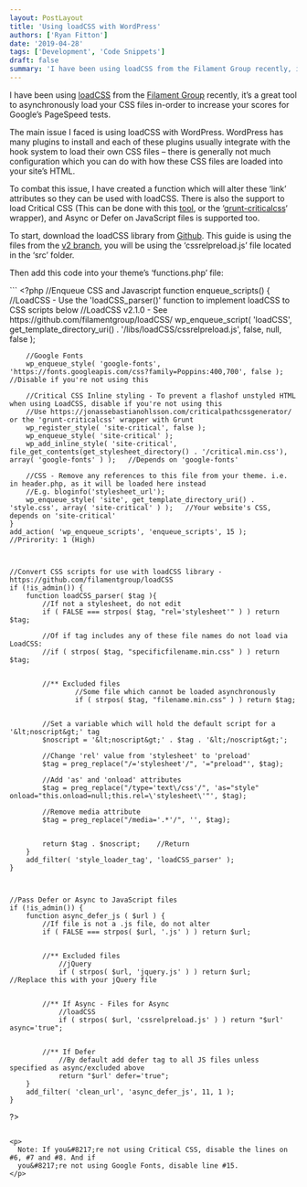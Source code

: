 ```yaml
---
layout: PostLayout
title: 'Using loadCSS with WordPress'
authors: ['Ryan Fitton']
date: '2019-04-28'
tags: ['Development', 'Code Snippets']
draft: false
summary: 'I have been using loadCSS from the Filament Group recently, it&amp;#8217;s a great tool to asynchronously load your CSS files in-order to increase your scores for Google&amp;#8217;s PageSpeed tests. The main issue I faced is using loadCSS with WordPress. WordPress has many plugins to install and each of these plugins usually integrate with the hook [&amp;hellip;]'
---
```


<p>I have been using <a href="https://github.com/filamentgroup/loadCSS">loadCSS</a> from the <a href="https://github.com/filamentgroup/loadCSS">Filament Group</a> recently, it&#8217;s a great tool to asynchronously load your CSS files in-order to increase your scores for Google&#8217;s PageSpeed tests.</p>
<p>The main issue I faced is using loadCSS with WordPress. WordPress has many plugins to install and each of these plugins usually integrate with the hook system to load their own CSS files &#8211; there is generally not much configuration which you can do with how these CSS files are loaded into your site&#8217;s HTML.</p>
<p>To combat this issue, I have created a function which will alter these &#8216;link&#8217; attributes so they can be used with loadCSS. There is also the support to load Critical CSS (This can be done with this <a href="https://jonassebastianohlsson.com/criticalpathcssgenerator/">tool</a>, or the &#8216;<a href="https://github.com/filamentgroup/grunt-criticalcss">grunt-criticalcss</a>&#8216; wrapper), and Async or Defer on JavaScript files is supported too.</p>
<p>To start, download the loadCSS library from <a href="https://github.com/filamentgroup/loadCSS/releases/tag/v2.1.0">Github</a>. This guide is using the files from the <a href="https://github.com/filamentgroup/loadCSS/releases/tag/v2.1.0">v2 branch</a>, you will be using the &#8216;cssrelpreload.js&#8217; file located in the &#8216;src&#8217; folder.</p>
<p>Then add this code into your theme&#8217;s &#8216;functions.php&#8217; file:</p>
```
&lt;?php
	//Enqueue CSS and Javascript
	function enqueue_scripts() {
		//LoadCSS - Use the 'loadCSS_parser()' function to implement loadCSS to CSS scripts below
		//LoadCSS v2.1.0 - See https://github.com/filamentgroup/loadCSS/
		wp_enqueue_script( 'loadCSS', get_template_directory_uri() . '/libs/loadCSS/cssrelpreload.js', false, null, false );
		
		//Google Fonts
		wp_enqueue_style( 'google-fonts', 'https://fonts.googleapis.com/css?family=Poppins:400,700', false );   //Disable if you're not using this
		
		//Critical CSS Inline styling - To prevent a flashof unstyled HTML when using LoadCSS, disable if you're not using this
		//Use https://jonassebastianohlsson.com/criticalpathcssgenerator/ or the 'grunt-criticalcss' wrapper with Grunt
		wp_register_style( 'site-critical', false );
		wp_enqueue_style( 'site-critical' );
		wp_add_inline_style( 'site-critical', file_get_contents(get_stylesheet_directory() . '/critical.min.css'), array( 'google-fonts' ) );	//Depends on 'google-fonts'

    	//CSS - Remove any references to this file from your theme. i.e. in header.php, as it will be loaded here instead
    	//E.g. bloginfo('stylesheet_url');
    	wp_enqueue_style( 'site', get_template_directory_uri() . 'style.css', array( 'site-critical' ) );   //Your website's CSS, depends on 'site-critical'
    }
    add_action( 'wp_enqueue_scripts', 'enqueue_scripts', 15 );   //Prirority: 1 (High)



    //Convert CSS scripts for use with loadCSS library - https://github.com/filamentgroup/loadCSS
    if (!is_admin()) {
    	function loadCSS_parser( $tag ){
    		//If not a stylesheet, do not edit
    		if ( FALSE === strpos( $tag, "rel='stylesheet'" ) ) return $tag;

    		//Of if tag includes any of these file names do not load via LoadCSS:
    		//if ( strpos( $tag, "specificfilename.min.css" ) ) return $tag;


    		//** Excluded files
    				//Some file which cannot be loaded asynchronously
    				if ( strpos( $tag, "filename.min.css" ) ) return $tag;


    		//Set a variable which will hold the default script for a '&lt;noscript&gt;' tag
    		$noscript = '&lt;noscript&gt;' . $tag . '&lt;/noscript&gt;';

    		//Change 'rel' value from 'stylesheet' to 'preload'
    		$tag = preg_replace("/='stylesheet'/", '="preload"', $tag);

    		//Add 'as' and 'onload' attributes
    		$tag = preg_replace("/type='text\/css'/", 'as="style" onload="this.onload=null;this.rel=\'stylesheet\'"', $tag);

    		//Remove media attribute
    		$tag = preg_replace("/media='.*'/", '', $tag);


    		return $tag . $noscript;    //Return
    	}
    	add_filter( 'style_loader_tag', 'loadCSS_parser' );
    }



    //Pass Defer or Async to JavaScript files
    if (!is_admin()) {
    	function async_defer_js ( $url ) {
    		//If file is not a .js file, do not alter
    		if ( FALSE === strpos( $url, '.js' ) ) return $url;


    		//** Excluded files
    			//jQuery
    			if ( strpos( $url, 'jquery.js' ) ) return $url;         //Replace this with your jQuery file


    		//** If Async - Files for Async
    			//loadCSS
    			if ( strpos( $url, 'cssrelpreload.js' ) ) return "$url' async='true";


    		//** If Defer
    			//By default add defer tag to all JS files unless specified as async/excluded above
    			return "$url' defer='true";
    	}
    	add_filter( 'clean_url', 'async_defer_js', 11, 1 );
    }

?&gt;
```

<p>
  Note: If you&#8217;re not using Critical CSS, disable the lines on #6, #7 and #8. And if
  you&#8217;re not using Google Fonts, disable line #15.
</p>
